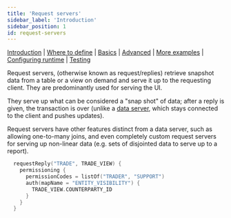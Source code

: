 ```yaml
---
title: 'Request servers'
sidebar_label: 'Introduction'
sidebar_position: 1
id: request-servers
---
```


[Introduction](/creating-applications/defining-your-application/user-interface/request-servers/request-servers/)  | [Where to define](/creating-applications/defining-your-application/user-interface/request-servers/rs-where-to-define/) | [Basics](/creating-applications/defining-your-application/user-interface/request-servers/rs-technical-details/) |  [Advanced](/creating-applications/defining-your-application/user-interface/request-servers/rs-advanced-technical-details/) | [More examples](/creating-applications/defining-your-application/user-interface/request-servers/rs-more-examples/) | [Configuring runtime](/creating-applications/defining-your-application/user-interface/request-servers/rs-configure-runtime/) | [Testing](/creating-applications/defining-your-application/user-interface/request-servers/rs-testing/)

Request servers, (otherwise known as request/replies) retrieve snapshot data from a table or a view on demand and serve it up to the requesting client. They are predominantly used for serving the UI.

They serve up what can be considered a "snap shot" of data; after a reply is given, the transaction is over (unlike a [data server](/creating-applications/defining-your-application/user-interface/data-servers/data-servers/), which stays connected to the client and pushes updates).

Request servers have other features distinct from a data server,  such as allowing one-to-many joins, and even completely custom request servers for serving up non-linear data (e.g. sets of disjointed data to serve up to a report).

```kotlin
  requestReply("TRADE", TRADE_VIEW) {
    permissioning {
      permissionCodes = listOf("TRADER", "SUPPORT")
      auth(mapName = "ENTITY_VISIBILITY") {
        TRADE_VIEW.COUNTERPARTY_ID
      }
    }
  }
```

